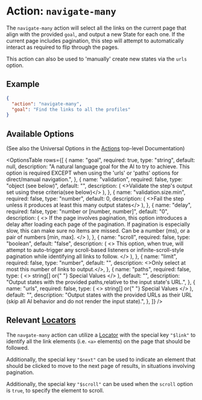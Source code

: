 
# Action: `navigate-many`

The `navigate-many` action will select all the links on the current page that align with the provided `goal`, and output a new State for each one. If the current page includes pagination, this step will attempt to automatically interact as required to flip through the pages.

This action can also be used to 'manually' create new states via the `urls` option.

## Example

```json
{
  "action": "navigate-many",
  "goal": "Find the links to all the profiles"
}
```

## Available Options

(See also the Universal Options in the [Actions](/actions) top-level Documentation)

<OptionsTable
  rows={[
    {
      name: "goal",
      required: true,
      type: "string",
      default: null,
      description:
        "A natural language goal for the AI to try to achieve. This option is required EXCEPT when using the 'urls' or 'paths' options for direct/manual navigation.",
    },
    {
      name: "validation",
      required: false,
      type: "object (see below)",
      default: "",
      description: (
        <>Validate the step's output set using these criteria(see below)</>
      ),
    },
    {
      name: "validation.size.min",
      required: false,
      type: "number",
      default: 0,
      description: (
        <>Fail the step unless it produces at least this many output states</>
      ),
    },
    {
      name: "delay",
      required: false,
      type: "number or [number, number]",
      default: "0",
      description: (
        <>
          If the page involves pagination, this option introduces a delay after
          loading each page of the pagination. If pagination is especially slow,
          this can make sure no items are missed. Can be a number (ms), or a
          pair of numbers [min, max].
        </>
      ),
    },
    {
      name: "scroll",
      required: false,
      type: "boolean",
      default: "false",
      description: (
        <>
          This option, when true, will attempt to auto-trigger any scroll-based
          listeners or infinite-scroll-style pagination while identifying all
          links to follow.
        </>
      ),
    },
    {
      name: "limit",
      required: false,
      type: "number",
      default: "",
      description: <>Only select at most this number of links to output.</>,
    },
    {
      name: "paths",
      required: false,
      type: (
        <>
          string[] or{" "}
          <Link to="/values" className="whitespace-nowrap">
            Special Values
          </Link>
        </>
      ),
      default: "",
      description:
        "Output states with the provided paths,relative to the input state's URL.",
    },
    {
      name: "urls",
      required: false,
      type: (
        <>
          string[] or{" "}
          <Link to="/values" className="whitespace-nowrap">
            Special Values
          </Link>
        </>
      ),
      default: "",
      description:
        "Output states with the provided URLs as their URL (skip all AI behavior and do not render the input state).",
    },
  ]}
/>

## Relevant [Locators](/locators)

The `navgate-many` action can utilize a [Locator](/locators) with the special key `"$link"` to identify all the link elements (i.e. `<a>` elements) on the page that should be followed.

Additionally, the special key `"$next"` can be used to indicate an element that should be clicked to move to the next page of results, in situations involving pagination.

Additionally, the special key `"$scroll"` can be used when the `scroll` option is `true`, to specify the element to scroll.

